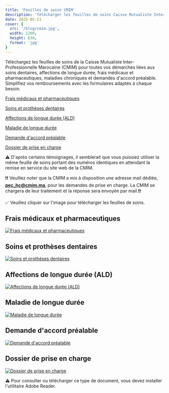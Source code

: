 ```yaml
---
title: 'Feuilles de soins CMIM'
description: 'Télécharger les feuilles de soins Caisse Mutualiste Inter-Professionnelle Marocaine (CMIM)'
date: 2025-05-11
cover: {
  src: '/blog/cmim.jpg',
  width: 1200,
  height: 630,
  format: 'jpg'
}
---
```


Téléchargez les feuilles de soins de la Caisse Mutualiste Inter-Professionnelle Marocaine (CMIM) pour toutes vos démarches liées aux soins dentaires, affections de longue durée, frais médicaux et pharmaceutiques, maladies chroniques et demandes d'accord préalable. Simplifiez vos remboursements avec les formulaires adaptés à chaque besoin.

[Frais médicaux et pharmaceutiques](https://drive.usercontent.google.com/download?id=16w7PS8lhRxHZPFJpUY6YfZ-wAYRMg2v3&export=download)

[Soins et prothèses dentaires](https://drive.usercontent.google.com/download?id=1jFRz25rDqCqURri2cFCyXMHgDcjiMA3L&export=download)

[Affections de longue durée (ALD)](https://drive.usercontent.google.com/download?id=1D3iNh9cN8i6wMTZLg_00o6UaTskBYSL-&export=download)

[Maladie de longue durée](https://drive.usercontent.google.com/download?id=1zYYv2oMoE-yGsiqRmKE2_UfHHa_eDCJo&export=download)

[Demande d'accord préalable](https://drive.usercontent.google.com/uc?id=1hALGEdGbtSHXOp6waNrj5TAJaFCZzZQr&export=download)

[Dossier de prise en charge](https://drive.usercontent.google.com/download?id=1BJmzOR7dffRH1CBmA0huClleZEbzDPSn&export=download)

⚠️ D'après certains témoignages, il semblerait que vous puissiez utiliser la même feuille de soins portant des numéros identiques en attendant la remise en service du site web de la CMIM.

❗❗ Veuillez noter que la CMIM a mis à disposition une adresse mail dédiée, **pec_hc@cmim.ma**, pour les demandes de prise en charge. La CMIM se chargera de leur traitement et la réponse sera envoyée par mail.❗❗

✅ Veuillez cliquer sur l'image pour télécharger les feuilles de soins.

## Frais médicaux et pharmaceutiques

[![Frais médicaux et pharmaceutiques](/blog/FMEP.webp)](https://drive.usercontent.google.com/download?id=16w7PS8lhRxHZPFJpUY6YfZ-wAYRMg2v3&export=download)

## Soins et prothèses dentaires

[![Soins et prothèses dentaires](/blog/SEPD.webp)](https://drive.usercontent.google.com/download?id=1jFRz25rDqCqURri2cFCyXMHgDcjiMA3L&export=download)

## Affections de longue durée (ALD)

[![Affections de longue durée (ALD)](/blog/ALD.webp)](https://drive.usercontent.google.com/download?id=1D3iNh9cN8i6wMTZLg_00o6UaTskBYSL-&export=download)

## Maladie de longue durée

[![Maladie de longue durée](/blog/MLD.webp)](https://drive.usercontent.google.com/download?id=1zYYv2oMoE-yGsiqRmKE2_UfHHa_eDCJo&export=download)

## Demande d'accord préalable

[![Demande d'accord préalable](/blog/DAP.webp)](https://drive.usercontent.google.com/uc?id=1hALGEdGbtSHXOp6waNrj5TAJaFCZzZQr&export=download)

## Dossier de prise en charge

[![Dossier de prise en charge](/blog/DPC.webp)](https://drive.usercontent.google.com/download?id=1BJmzOR7dffRH1CBmA0huClleZEbzDPSn&export=download)

⚠️ Pour consulter ou télécharger ce type de document, vous devez installer l'utilitaire Adobe Reader.